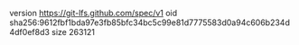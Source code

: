 version https://git-lfs.github.com/spec/v1
oid sha256:9612fbf1bda97e3fb85bfc34bc5c99e81d7775583d0a94c606b234d4df0ef8d3
size 263121

